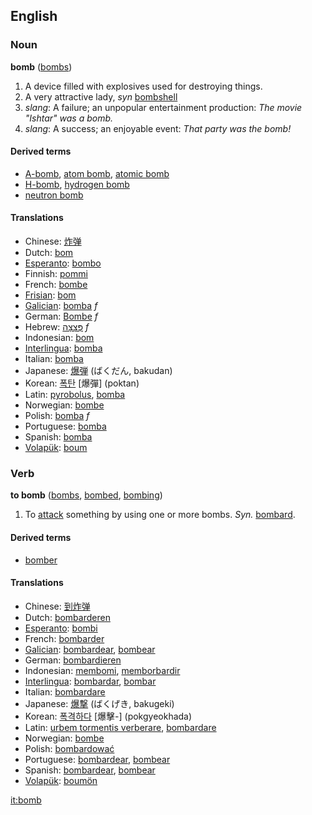 ==English==
===Noun===
'''bomb''' ([[bombs]])

#A device filled with explosives used for destroying things.
#A very attractive lady, ''syn'' [[bombshell]]
#''slang'': A failure; an unpopular entertainment production: ''The movie "Ishtar" was a bomb.''
#''slang'': A success; an enjoyable event: ''That party was the bomb!''

====Derived terms====
*[[A-bomb]], [[atom bomb]], [[atomic bomb]]
*[[H-bomb]], [[hydrogen bomb]]
*[[neutron bomb]]

====Translations====
*Chinese: [[炸弹]]
*Dutch: [[bom]]
*[[Esperanto]]: [[bombo]]
*Finnish: [[pommi]]
*French: [[bombe]]
*[[Frisian]]: [[bom]]
*[[Galician]]: [[bomba]] ''f''
*German: [[Bombe]] ''f''
*Hebrew: [[פצצה|פְּצָצָה]] ''f''
*Indonesian: [[bom]]
*[[Interlingua]]: [[bomba]]
*Italian: [[bomba]]
*Japanese: [[爆弾]] (ばくだん, bakudan)
*Korean: [[폭탄]] [爆彈] (poktan)
*Latin: [[pyrobolus]], [[bomba]]
*Norwegian: [[bombe]]
*Polish: [[bomba]] ''f''
*Portuguese: [[bomba]]
*Spanish: [[bomba]]
*[[Volapük]]: [[boum]]

=== Verb ===
'''to bomb''' ([[bombs]], [[bombed]], [[bombing]])

#To [[attack]] something by using one or more bombs. ''Syn.'' [[bombard]].

====Derived terms====
*[[bomber]]

====Translations====
*Chinese: [[到炸弹]]
*Dutch: [[bombarderen]]
*[[Esperanto]]: [[bombi]]
*French: [[bombarder]]
*[[Galician]]: [[bombardear]], [[bombear]]
*German: [[bombardieren]]
*Indonesian: [[bom|membomi]], [[borbardir|memborbardir]]
*[[Interlingua]]: [[bombardar]], [[bombar]]
*Italian: [[bombardare]]
*Japanese: [[爆撃]] (ばくげき, bakugeki)
*Korean: [[폭격하다]] [爆擊-] (pokgyeokhada)
*Latin: [[urbem tormentis verberare]], [[bombardare]]
*Norwegian: [[bombe]]
*Polish: [[bombardować]]
*Portuguese: [[bombardear]], [[bombear]]
*Spanish: [[bombardear]], [[bombear]]
*[[Volapük]]: [[boumön]]

[[it:bomb]]